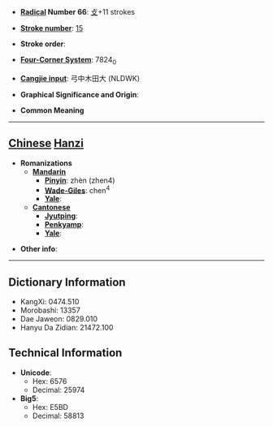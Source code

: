 * '''[[Wiktionary:Chinese radical index| Radical]] Number 66''': [[Wiktionary:Chinese radical index 攴|攴]]+11 strokes

* '''[[Wiktionary:Chinese total strokes index|Stroke number]]''': [[Wiktionary:Chinese total strokes index 15|15]]

* '''Stroke order''': 

* '''[[Wiktionary:Chinese four corner index|Four-Corner System]]''': 7824<sub>0</sub>

* '''[[Wiktionary:Chinese Cangjie index|Cangjie input]]''': 弓中木田大 (NLDWK)

* '''Graphical Significance and Origin''': 

* '''Common Meaning'''

----

== [[Chinese]] [[Hanzi]] ==

* '''Romanizations'''
** '''[[Mandarin]]'''
*** '''[[Pinyin]]''': zhèn (zhen4)
*** '''[[Wade-Giles]]''': chen<sup>4</sup>
*** '''[[Yale]]''': 
** '''[[Cantonese]]'''
*** '''[[Jyutping]]''':
*** '''[[Penkyamp]]''': 
*** '''[[Yale]]''': 

* '''Other info''': 

----

== Dictionary Information ==

* KangXi: 0474.510
* Morobashi: 13357
* Dae Jaweon: 0829.010
* Hanyu Da Zidian: 21472.100

== Technical Information ==

* '''Unicode''':
** Hex: 6576
** Decimal: 25974
* '''Big5''':
** Hex: E5BD
** Decimal: 58813